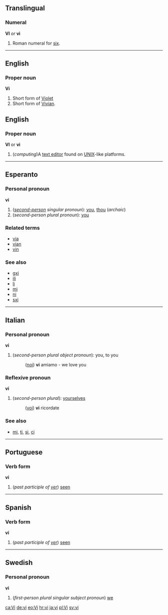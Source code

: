 ==Translingual==
===Numeral===
'''VI''' ''or'' '''vi'''

#Roman numeral for [[six]].

----

==English==
===Proper noun===
'''Vi'''

#Short form of [[Violet]]
#Short form of [[Vivian]].

==English==
===Proper noun===
'''VI''' or '''vi'''

#(''computing'')A [[text editor]] found on [[UNIX]]-like platforms.

----
==Esperanto==
===Personal pronoun===
'''vi''' 

#(''[[second-person]] singular pronoun''): [[you]], [[thou]] (''archaic'')
#(''second-person plural pronoun''): [[you]]

===Related terms===
*[[via#Esperanto|via]]
*[[vian]]
*[[vin#Esperanto|vin]]

===See also===
*[[gxi]]
*[[ili]]
*[[li]]
*[[mi]]
*[[ni]]
*[[sxi]]

----
==Italian==
===Personal pronoun===
'''vi'''

#(''second-person plural object pronoun''): you, to you
#:([[noi]]) '''vi''' amiamo - we love you

===Reflexive pronoun===
'''vi'''

#(''second-person plural''): [[yourselves]]
#:([[voi]]) '''vi''' ricordate

===See also===
*[[mi]], [[ti]], [[si]], [[ci]]

----
==Portuguese==
===Verb form===
'''vi'''

#(''past participle of [[ver]]'') [[seen]]

----
==Spanish==
===Verb form===
'''vi'''

#(''past participle of [[ver]]'') [[seen]]

----
==Swedish==
===Personal pronoun===
'''vi'''

#(''first-person plural singular subject pronoun'') [[we]]

[[ca:Vi]]
[[de:vi]]
[[eo:Vi]]
[[hr:vi]]
[[ja:vi]]
[[pl:Vi]]
[[sv:vi]]